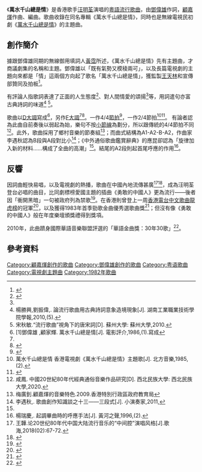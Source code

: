{{Infobox Song 
| Name           = 萬水千山總是情
| Artist         = [[汪明荃|汪明荃]]
| Album     = 萬水千山總是情
| Released       = 1982年
| Length         = 3:36
| Label          = [[娛樂唱片|娛樂唱片]]
|Composer=[[顧嘉煇|顧嘉煇]]
|lyricist =[[鄧偉雄|鄧偉雄]]
|Arranger=顧嘉煇
}}
《'''萬水千山總是情'''》是香港歌手[[汪明荃|汪明荃]]演唱的[[粵語流行歌曲|粵語流行歌曲]]，由[[鄧偉雄|鄧偉雄]]作詞，[[顧嘉煇|顧嘉煇]]作曲、編曲。歌曲收錄在同名專輯《萬水千山總是情》，同時也是無線電視民初劇《[[萬水千山總是情|萬水千山總是情]]》的主題曲。

==創作簡介==
據跟鄧偉雄同期的無線御用填詞人[[黃霑|黃霑]]所述，《萬水千山總是情》先有主題曲，才商議劇集的名稱和主題。鄧偉雄以「既有氣勢又模稜兩可」，以及長篇電視劇的主題向來都是「情」這兩個方向起了歌名「萬水千山總是情」，獲監製[[王天林|王天林]]和宣傳部贊同及拍板<ref>{{Cite news|title=萬水千山總是情|author=黃霑|work=南方都市報|date=2003-09-11|page=B42}}</ref>。

有評論人指歌詞表達了正面的人生態度<ref name="電視汁">{{Cite book|title=Dian shi zhi lao fan : tiao jin ju ji ge da shi dai|url=https://www.worldcat.org/oclc/1101291993|location=Xianggang|isbn=978-988-8571-24-6|oclc=1101291993|last=Huang, Guoen,|last2=黃國恩,|page=25|access-date=2020-02-22|archive-date=2020-09-14|archive-url=https://web.archive.org/web/20200914160011/https://www.worldcat.org/title/dian-shi-zhi-lao-fan-tiao-jin-ju-ji-ge-da-shi-dai/oclc/1101291993|dead-url=no}}</ref>、對人間情愛的頌揚<ref name="中外"/>等，用詞遣句亦富古典詩詞的味道<ref>楊勝興,劉振偉,. 論流行歌曲用古典詩詞意象造境現象[J]. 湖南工業職業技術學院學報,2010,(5). </ref> <ref>宋秋敏.“流行歌曲”視角下的唐宋詞[D]. 蘇州大學: 蘇州大學,2010.</ref>。

歌曲以[[D大調|D大調]]寫成<ref>[1]鄧偉雄 ,顧家輝. 萬水千山總是情[J]. 電影評介,1986,(1).寫成</ref>，另作[[F大調|F大調]]<ref name="中外"/><ref>{{Cite book|edition=Di 1 ban|title=Zhong wai you xiu ying shi ge qu 300 shou|url=https://www.worldcat.org/oclc/1096360989|publisher=Xi nan shi fan da xue chu ban she|date=2018|location=Zhongqing|isbn=978-7-5621-9032-5|oclc=1096360989|last=Yang rui qing|last2=杨瑞庆}}</ref>。一作4/4[[節拍|節拍]]<ref name="中外">{{Cite book|url=https://books.google.com.hk/books?id=X-sdAQAAMAAJ|publisher=世界知识出版社|date=1990|isbn=978-7-5012-0298-0|language=zh-cn|last=张振涛|title=中外通俗歌曲鉴赏辞典|first=|year=|location=|pages=444}}</ref>，一作2/4節拍<ref>萬水千山總是情  香港電視劇《萬水千山總是情》主題歌[J]. 北方音樂,1985,(2).</ref><ref>{{Cite book|title=Lian lian ou mei qing huai|url=https://www.worldcat.org/oclc/302410330|publisher=Chang jiang wen yi chu ban she|date=2005|location=Wu han|isbn=7-5354-3097-X|oclc=302410330|last=Zou yi|last2=Peng long|last3=邹毅.|last4=彭龙.}}</ref>。
有論者認為此曲自前奏後以弱起為始，樂句不按[[小节|小節線]]為劃分，所以跟傳統的4/4節拍不同<ref>咸鳳. 中國20世紀80年代經典通俗音樂作品研究[D]. 西北民族大學: 西北民族大學,2020.</ref>。此外，歌曲採用了鄉村音樂的節奏組<ref>梅廣釗.顧嘉煇的音樂特色.2009.香港特別行政區政府教育局</ref>；而曲式結構為A1-A2-B-A2，作曲家李遇秋認為B段與A段對比小<ref>李遇秋,. 歌曲創作知識談之十三——三段式[J]. 小演奏家,2011,</ref>；《中外通俗歌曲鑑賞辭典》的應昆卻認為「旋律加入新的材料……構成了全曲的高潮」<ref name="中外"/>。結尾的A2段則起首尾呼應的作用<ref>楊瑞慶,. 起調畢曲時的呼應手法[J]. 黃河之聲,1996,(2).</ref>。

==反響==
因詞曲輕快易唱，以及電視劇的熱播，歌曲在中國內地流傳甚廣<ref>王韡.论20世纪80年代中国大陆流行音乐的“中间腔”演唱风格[J].歌海,2018(02):67-72.</ref><ref>{{Cite news|url=http://news.sina.com.cn/o/2015-09-19/doc-ifxhytxr3752682.shtml|title=郑少秋发声护女：“欣宜的写真很健康，没问题”|work=羊城晚报|date=2015-09-19|accessdate=2021-07-03|archive-date=2021-06-28|archive-url=https://web.archive.org/web/20210628210539/http://news.sina.com.cn/o/2015-09-19/doc-ifxhytxr3752682.shtml|dead-url=no}}</ref>，成為汪明荃登台必唱的曲目，比同劇標榜愛國主題的插曲《勇敢的中國人》更為流行——後者因「衝開黑暗」一句被政府列為禁歌<ref name="光與影3">{{Cite book|edition=Chu ban|title=Guang yu ying de ji ti hui yi. III|url=https://www.worldcat.org/oclc/864462641|publisher=Ming bao zhou kan|date=2013|location=Xianggang|isbn=988-15404-2-9|oclc=864462641|first=Haoran|last=Zhai|last2=翟浩然.|access-date=2021-07-03|archive-date=2020-09-14|archive-url=https://web.archive.org/web/20200914160012/https://www.worldcat.org/title/guang-yu-ying-de-ji-ti-hui-yi-iii/oclc/864462641|dead-url=no}}</ref>。在香港則曾登上一周[[香港電台|香港電台]][[中文歌曲龍虎榜|中文歌曲龍虎榜]]的冠軍<ref name="cnhk">{{cite web|author1=黃志煒|url=https://repository.lib.cuhk.edu.hk/en/item/cuhk-317982|title=跨國唱片公司壟斷下之香港粤語流行樂壇|language=中文|date=1991|page=附錄附件(一)|accessdate=2020-05-24|archive-date=2020-08-23|archive-url=https://web.archive.org/web/20200823022917/https://repository.lib.cuhk.edu.hk/en/item/cuhk-317982|dead-url=no}}</ref>，以及獲得1983年首季勁歌金曲優秀選歌曲獎<ref name="83第一季">{{Cite news|url=http://eresources.nlb.gov.sg/newspapers/Digitised/Article/lhwb19830509-2.2.33.10.1|title=十大勁歌金曲首季十首揭曉|author=|date=1983-05-09|work=聯合晚報|publisher=|accessdate=|language=|format=|archive-url=https://web.archive.org/web/20200717191150/https://eresources.nlb.gov.sg/newspapers/Digitised/Article/lhwb19830509-2.2.33.10.1|archive-date=2020-07-17|dead-url=no}}</ref>；但沒有像《勇敢的中國人》般在年度樂壇頒獎禮得到獎項。

2010年，此曲躋身國際華語音樂聯盟評選的「華語金曲獎：30年30歌」<ref>{{Cite web|url=http://ent.ifeng.com/idolnews/special/huangzhan/ziliao/detail_2011_11/21/10802211_0.shtml|title=《黄霑其人：香港流行词坛“教父”》|publisher=鳳凰網|date=2011-11-21|accessdate=2016-03-03|archive-url=https://web.archive.org/web/20160308065522/http://ent.ifeng.com/idolnews/special/huangzhan/ziliao/detail_2011_11/21/10802211_0.shtml|archive-date=2016-03-08|dead-url=no}}</ref>。

== 參考資料 ==
<references responsive="" />

[[Category:顧嘉煇創作的歌曲|Category:顧嘉煇創作的歌曲]]
[[Category:鄧偉雄創作的歌曲|Category:鄧偉雄創作的歌曲]]
[[Category:粤语歌曲|Category:粤语歌曲]]
[[Category:電視劇主題曲|Category:電視劇主題曲]]
[[Category:1982年歌曲|Category:1982年歌曲]]